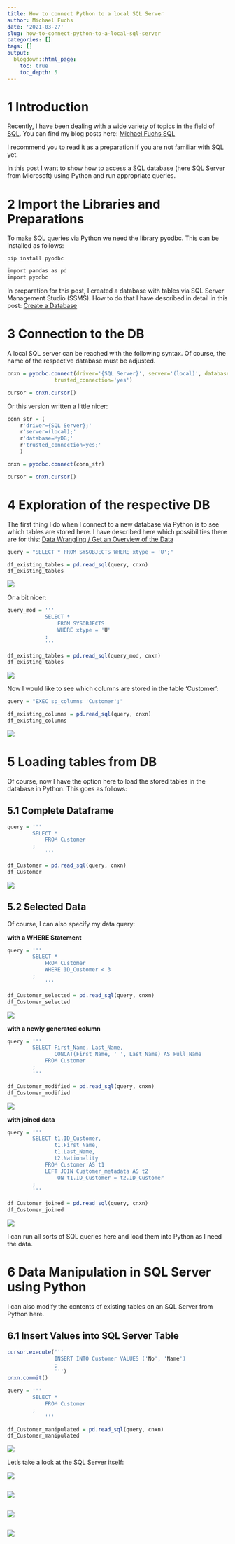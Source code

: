 ```yaml
---
title: How to connect Python to a local SQL Server
author: Michael Fuchs
date: '2021-03-27'
slug: how-to-connect-python-to-a-local-sql-server
categories: []
tags: []
output:
  blogdown::html_page:
    toc: true
    toc_depth: 5
---
```





# 1 Introduction

Recently, I have been dealing with a wide variety of topics in the field of [SQL](https://michael-fuchs-python.netlify.app/2021/03/24/sql/). 
You can find my blog posts here: [Michael Fuchs SQL](https://michael-fuchs-sql.netlify.app/)

I recommend you to read it as a preparation if you are not familiar with SQL yet.

In this post I want to show how to access a SQL database (here SQL Server from Microsoft) using Python and run appropriate queries. 



# 2 Import the Libraries and Preparations

To make SQL queries via Python we need the library pyodbc. This can be installed as follows: 

`pip install pyodbc`


```r
import pandas as pd
import pyodbc
```


In preparation for this post, I created a database with tables via SQL Server Management Studio (SSMS).
How to do that I have described in detail in this post: [Create a Database](https://michael-fuchs-sql.netlify.app/2021/03/07/create-a-database/)



# 3 Connection to the DB


A local SQL server can be reached with the following syntax. Of course, the name of the respective database must be adjusted.



```r
cnxn = pyodbc.connect(driver='{SQL Server}', server='(local)', database='MyDB',               
               trusted_connection='yes')

cursor = cnxn.cursor()
```


Or this version written a little nicer:


```r
conn_str = (
    r'driver={SQL Server};'
    r'server=(local);'
    r'database=MyDB;'
    r'trusted_connection=yes;'
    )

cnxn = pyodbc.connect(conn_str)

cursor = cnxn.cursor()
```



# 4 Exploration of the respective DB

The first thing I do when I connect to a new database via Python is to see which tables are stored here. 
I have described here which possibilities there are for this: [Data Wrangling / Get an Overview of the Data](https://michael-fuchs-sql.netlify.app/2021/03/23/data-wrangling/#get-an-overview-of-the-data)


```r
query = "SELECT * FROM SYSOBJECTS WHERE xtype = 'U';"

df_existing_tables = pd.read_sql(query, cnxn)
df_existing_tables
```

![](/post/2021-03-27-how-to-connect-python-to-a-local-sql-server_files/p132p1.png)


Or a bit nicer:

```r
query_mod = '''
            SELECT * 
                FROM SYSOBJECTS 
                WHERE xtype = 'U'
            ;
            '''

df_existing_tables = pd.read_sql(query_mod, cnxn)
df_existing_tables
```

![](/post/2021-03-27-how-to-connect-python-to-a-local-sql-server_files/p132p2.png)

Now I would like to see which columns are stored in the table 'Customer':


```r
query = "EXEC sp_columns 'Customer';"

df_existing_columns = pd.read_sql(query, cnxn)
df_existing_columns
```

![](/post/2021-03-27-how-to-connect-python-to-a-local-sql-server_files/p132p3.png)


# 5 Loading tables from DB


Of course, now I have the option here to load the stored tables in the database in Python. This goes as follows: 


## 5.1 Complete Dataframe



```r
query = '''
        SELECT * 
            FROM Customer
        ;
            '''

df_Customer = pd.read_sql(query, cnxn)
df_Customer
```

![](/post/2021-03-27-how-to-connect-python-to-a-local-sql-server_files/p132p4.png)



## 5.2 Selected Data

Of course, I can also specify my data query:


**with a WHERE Statement**

```r
query = '''
        SELECT * 
            FROM Customer
            WHERE ID_Customer < 3
        ;
            '''

df_Customer_selected = pd.read_sql(query, cnxn)
df_Customer_selected
```

![](/post/2021-03-27-how-to-connect-python-to-a-local-sql-server_files/p132p5.png)

**with a newly generated column**


```r
query = '''
        SELECT First_Name, Last_Name,
               CONCAT(First_Name, ' ', Last_Name) AS Full_Name
            FROM Customer
        ;
        '''

df_Customer_modified = pd.read_sql(query, cnxn)
df_Customer_modified
```

![](/post/2021-03-27-how-to-connect-python-to-a-local-sql-server_files/p132p6.png)

**with joined data**


```r
query = '''
        SELECT t1.ID_Customer,
               t1.First_Name,
               t1.Last_Name,
               t2.Nationality
            FROM Customer AS t1
            LEFT JOIN Customer_metadata AS t2
                ON t1.ID_Customer = t2.ID_Customer
        ;
        '''

df_Customer_joined = pd.read_sql(query, cnxn)
df_Customer_joined
```

![](/post/2021-03-27-how-to-connect-python-to-a-local-sql-server_files/p132p7.png)

I can run all sorts of SQL queries here and load them into Python as I need the data. 


# 6 Data Manipulation in SQL Server using Python

I can also modify the contents of existing tables on an SQL Server from Python here.


## 6.1 Insert Values into SQL Server Table


```r
cursor.execute('''
               INSERT INTO Customer VALUES ('No', 'Name')
               ;
               ''')
cnxn.commit()
```




```r
query = '''
        SELECT * 
            FROM Customer
        ;
            '''

df_Customer_manipulated = pd.read_sql(query, cnxn)
df_Customer_manipulated
```

![](/post/2021-03-27-how-to-connect-python-to-a-local-sql-server_files/p132p8.png)



Let's take a look at the SQL Server itself: 

![](/post/2021-03-27-how-to-connect-python-to-a-local-sql-server_files/p132p9.png)












```r

```

![](/post/2021-03-27-how-to-connect-python-to-a-local-sql-server_files/p132p.png)

















```r

```

![](/post/2021-03-27-how-to-connect-python-to-a-local-sql-server_files/p132p.png)
















```r

```

![](/post/2021-03-27-how-to-connect-python-to-a-local-sql-server_files/p132p.png)











